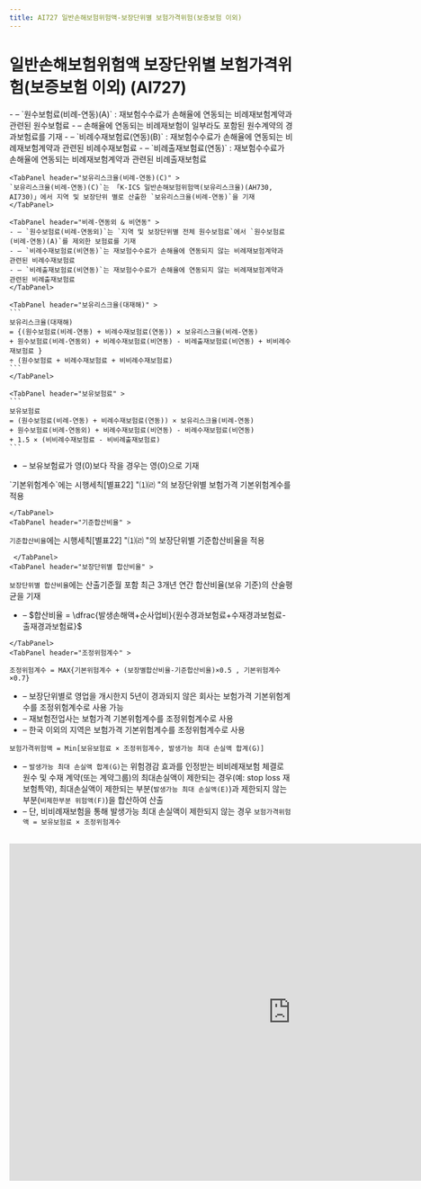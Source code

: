 ```yaml
---
title: AI727 일반손해보험위험액-보장단위별 보험가격위험(보증보험 이외)
---
```

# 일반손해보험위험액 보장단위별 보험가격위험(보증보험 이외) (AI727)

<Accordion  activeIndex={[]}>
<AccordionTab header="[작성 요령]">

> <OverlayDemo id ="432_마"/>
<Accordion  activeIndex={[]}>
<AccordionTab header="익스포져">

<TabView>
    <TabPanel header="연동" >
    - – `원수보험료(비례-연동)(A)` : 재보험수수료가 손해율에 연동되는 비례재보험계약과 관련된 원수보험료
      - – 손해율에 연동되는 비례재보험이 일부라도 포함된 원수계약의 경과보험료를 기재
    - – `비례수재보험료(연동)(B)` : 재보험수수료가 손해율에 연동되는 비례재보험계약과 관련된 비례수재보험료
    - – `비례출재보험료(연동)` : 재보험수수료가 손해율에 연동되는 비례재보험계약과 관련된 비례출재보험료
    </TabPanel>

    <TabPanel header="보유리스크율(비례-연동)(C)" >
    `보유리스크율(비례-연동)(C)`는 「K-ICS 일반손해보험위험액(보유리스크율)(AH730, AI730)」에서 지역 및 보장단위 별로 산출한 `보유리스크율(비례-연동)`을 기재
    </TabPanel>

    <TabPanel header="비례-연동외 & 비연동" >
    - – `원수보험료(비례-연동외)`는 `지역 및 보장단위별 전체 원수보험료`에서 `원수보험료(비례-연동)(A)`를 제외한 보험료를 기재
    - – `비례수재보험료(비연동)`는 재보험수수료가 손해율에 연동되지 않는 비례재보험계약과 관련된 비례수재보험료
    - – `비례출재보험료(비연동)`는 재보험수수료가 손해율에 연동되지 않는 비례재보험계약과 관련된 비례출재보험료
    </TabPanel>

    <TabPanel header="보유리스크율(대재해)" >
    ```
    보유리스크율(대재해)
    = {(원수보험료(비례-연동) + 비례수재보험료(연동)) × 보유리스크율(비례-연동)
    + 원수보험료(비례-연동외) + 비례수재보험료(비연동) - 비례출재보험료(비연동) + 비비례수재보험료 }
    ÷ (원수보험료 + 비례수재보험료 + 비비례수재보험료)
    ```
    </TabPanel>

    <TabPanel header="보유보험료" >
    ```
    보유보험료
    = (원수보험료(비례-연동) + 비례수재보험료(연동)) × 보유리스크율(비례-연동)
    + 원수보험료(비례-연동외) + 비례수재보험료(비연동) - 비례수재보험료(비연동)
    + 1.5 × (비비례수재보험료 - 비비례출재보험료)
    ```
   - – 보유보험료가 영(0)보다 작을 경우는 영(0)으로 기재
    </TabPanel>
</TabView>




</AccordionTab>
<AccordionTab header="위험계수">

<TabView>
    <TabPanel header="기본위험계수" >
`기본위험계수`에는 시행세칙[별표22] <OverlayDemo id ="432_마"/> "⑴㈃ "의 보장단위별 보험가격 기본위험계수를 적용

    </TabPanel>
    <TabPanel header="기준합산비율" >
`기준합산비율`에는 시행세칙[별표22] <OverlayDemo id = "432_마"/> "⑴㈃ "의 보장단위별 기준합산비율을 적용

     </TabPanel>
    <TabPanel header="보장단위별 합산비율" >
`보장단위별 합산비율`에는 산출기준월 포함 최근 3개년 연간 합산비율(보유 기준)의 산술평균을 기재
   - – $합산비율 = \dfrac{발생손해액+순사업비}{원수경과보험료+수재경과보험료-출재경과보험료}$

    </TabPanel>
    <TabPanel header="조정위험계수" >
`조정위험계수 = MAX{기본위험계수 + (보장별합산비율-기준합산비율)×0.5 , 기본위험계수×0.7}`
   - – 보장단위별로 영업을 개시한지 5년이 경과되지 않은 회사는 보험가격 기본위험계수를 조정위험계수로 사용 가능
   - – 재보험전업사는 보험가격 기본위험계수를 조정위험계수로 사용
   - – 한국 이외의 지역은 보험가격 기본위험계수를 조정위험계수로 사용
    </TabPanel>
</TabView>

</AccordionTab>
<AccordionTab header="보험가격위험액">

```
보험가격위험액 = Min[보유보험료 × 조정위험계수, 발생가능 최대 손실액 합계(G)]
```
- – `발생가능 최대 손실액 합계(G)`는 위험경감 효과를 인정받는 비비례재보험 체결로 원수 및 수재 계약(또는 계약그룹)의 최대손실액이 제한되는 경우(예: stop loss 재보험특약),
 최대손실액이 제한되는 부분(`발생가능 최대 손실액(E)`)과 제한되지 않는 부분(`비제한부분 위험액(F)`)을 합산하여 산출
- – 단, 비비례재보험을 통해 발생가능 최대 손실액이 제한되지 않는 경우 `보험가격위험액 = 보유보험료 × 조정위험계수`

</AccordionTab>
</Accordion>

</AccordionTab>
</Accordion>

<br/>

<iframe width="1000" height="600" frameBorder="0" scrolling="no"
src="https://onedrive.live.com/embed?resid=AB5F66CE0CF8D024%2116554&authkey=%21ACzRWZavyE-79hc&em=2
&AllowTyping=True
&wdAllowInteractivity=False&ActiveCell='4-2'!F10&Item='4-2'!A7:W155
&wdHideGridlines=True
&wdDownloadButton=False
&waccluster=PSG3">
</iframe>
